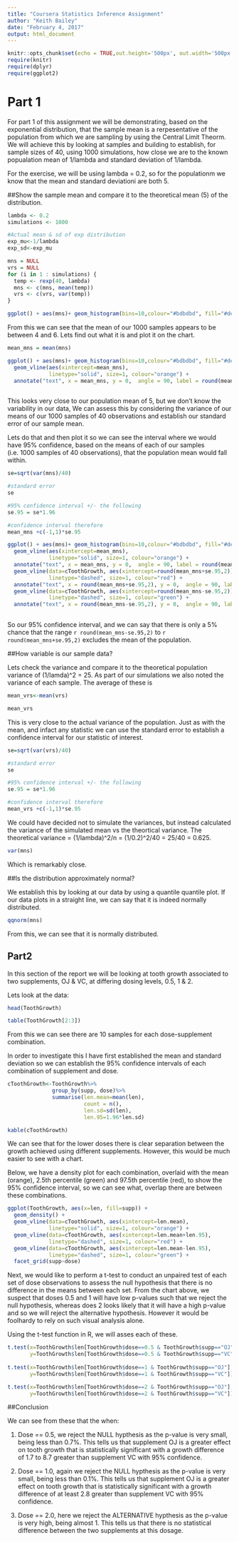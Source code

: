 ```yaml
---
title: "Coursera Statistics Inference Assignment"
author: "Keith Bailey"
date: "February 4, 2017"
output: html_document
---
```


```r
knitr::opts_chunk$set(echo = TRUE,out.height='500px', out.width='500px', dpi=200)
require(knitr)
require(dplyr)
require(ggplot2)
```

# Part 1

For part 1 of this assignment we will be demonstrating, based on the exponential distribution, that the sample mean is a rerpesentative of the population from which we are sampling by using the Central Limit Theorm. We will achieve this by looking at samples and building to establish, for sample sizes of 40, using 1000 simulations, how close we are to the known popualation mean of 1/lambda and standard deviation of 1/lambda.

For the exercise, we will be using lambda = 0.2, so for the populationm we know that the mean and standard deviationi are both 5.

##Show the sample mean and compare it to the theoretical mean (5) of the distribution.
```r
lambda <- 0.2
simulations <- 1000

#Actual mean & sd of exp distribution
exp_mu<-1/lambda
exp_sd<-exp_mu

mns = NULL
vrs = NULL
for (i in 1 : simulations) {
  temp <- rexp(40, lambda)
  mns <- c(mns, mean(temp))
  vrs <- c(vrs, var(temp))
}

ggplot() + aes(mns)+ geom_histogram(bins=10,colour="#bdbdbd", fill="#deebf7")
```
    
From this we can see that the mean of our 1000 samples appears to be between 4 and 6. Lets find out what it is and plot it on the chart.

```r
mean_mns = mean(mns)

ggplot() + aes(mns)+ geom_histogram(bins=10,colour="#bdbdbd", fill="#deebf7") + 
  geom_vline(aes(xintercept=mean_mns),
             linetype="solid", size=1, colour="orange") +
  annotate("text", x = mean_mns, y = 0,  angle = 90, label = round(mean_mns,2), parse = TRUE)
  
```
  
This looks very close to our population mean of 5, but we don't know the variability in our data, We can assess this by considering the variance of our means of our 1000 samples of 40 observations and establish our standard error of our sample mean.

Lets do that and then plot it so we can see the interval where we would have 95% confidence, based on the means of each of our samples (i.e. 1000 samples of 40 observations), that the population mean would fall within. 

```r
se=sqrt(var(mns)/40)

#standard error
se

#95% confidence interval +/- the following
se.95 = se*1.96

#confidence interval therefore
mean_mns +c(-1,1)*se.95

ggplot() + aes(mns)+ geom_histogram(bins=10,colour="#bdbdbd", fill="#deebf7") + 
  geom_vline(aes(xintercept=mean_mns),
             linetype="solid", size=1, colour="orange") +
  annotate("text", x = mean_mns, y = 0,  angle = 90, label = round(mean_mns,2), parse = TRUE)+
  geom_vline(data=cToothGrowth, aes(xintercept=round(mean_mns+se.95,2)),
             linetype="dashed", size=1, colour="red") +
  annotate("text", x = round(mean_mns+se.95,2), y = 0,  angle = 90, label = round(mean_mns+se.95,2), parse = TRUE)+
  geom_vline(data=cToothGrowth, aes(xintercept=round(mean_mns-se.95,2)),
             linetype="dashed", size=1, colour="green") +
  annotate("text", x = round(mean_mns-se.95,2), y = 0,  angle = 90, label = round(mean_mns-se.95,2), parse = TRUE)
  
```
  
So our 95% confidence interval, and we can say that there is only a 5% chance that the range `r round(mean_mns-se.95,2)` to `r round(mean_mns+se.95,2)` excludes the mean of the population.

##How variable is our sample data?

Lets check the variance and compare it to the theoretical population variance of (1/lamda)^2 = 25. As part of our simulations we also noted the variance of each sample. The average of these is

```r
mean_vrs<-mean(vrs)

mean_vrs
```
This is very close to the actual variance of the population. Just as with the mean, and infact any statistic we can use the standard error to establish a confidence interval for our statistic of interest. 

```r
se=sqrt(var(vrs)/40)

#standard error
se

#95% confidence interval +/- the following
se.95 = se*1.96

#confidence interval therefore
mean_vrs +c(-1,1)*se.95

```
  
We could have decided not to simulate the variances, but instead calculated the variance of the simulated mean vs the theortical variance. The theoretical variance = (1/lambda)^2/n = (1/0.2)^2/40 = 25/40 = 0.625. 
  
```r
var(mns)

```
  
Which is remarkably close.

##Is the distribution approximately normal?

We establish this by looking at our data by using a quantile quantile plot. If our data plots in a straight line, we can say that it is indeed normally distributed.

```r
qqnorm(mns)

```
  
From this, we can see that it is normally distributed.

## Part2

In this section of the report we will be looking at tooth growth associated to two supplements, OJ & VC, at differing dosing levels, 0.5, 1 & 2.

Lets look at the data:

```r
head(ToothGrowth)

table(ToothGrowth[2:3])
```
  
From this we can see there are 10 samples for each dose-supplement combination.

In order to investigate this I have first established the mean and standard deviation so we can establish the 95% confidence intervals of each combination of supplement and dose.

```r

cToothGrowth<-ToothGrowth%>%
              group_by(supp, dose)%>%
              summarise(len.mean=mean(len),
                        count = n(),
                        len.sd=sd(len),
                        len.95=1.96*len.sd)

kable(cToothGrowth)
```
  
We can see that for the lower doses there is clear separation between the growth achieved using different supplements. However, this would be much easier to see with a chart.

Below, we have a density plot for each combination, overlaid with the mean (orange), 2.5th percentile (green) and 97.5th percentile (red), to show the 95% confidence interval, so we can see what, overlap there are between these combinations.

```r

ggplot(ToothGrowth, aes(x=len, fill=supp)) +
  geom_density() +
  geom_vline(data=cToothGrowth, aes(xintercept=len.mean),
             linetype="solid", size=1, colour="orange") +
  geom_vline(data=cToothGrowth, aes(xintercept=len.mean+len.95),
             linetype="dashed", size=1, colour="red") +
  geom_vline(data=cToothGrowth, aes(xintercept=len.mean-len.95),
             linetype="dashed", size=1, colour="green") +
  facet_grid(supp~dose)

```
  
Next, we would like to perform a t-test to conduct an unpaired test of each set of dose observations to assess the null hypothesis that there is no difference in the means between each set. From the chart above, we suspect that doses 0.5 and 1 will have low p-values such that we reject the null hypothesis, whereas does 2 looks likely that it will have a high p-value and so we will reject the alternative hypothesis. However it would be foolhardy to rely on such visual analysis alone.

Using the t-test function in R, we will asses each of these.
```r

t.test(x=ToothGrowth$len[ToothGrowth$dose==0.5 & ToothGrowth$supp=="OJ"],
       y=ToothGrowth$len[ToothGrowth$dose==0.5 & ToothGrowth$supp=="VC"])
       
t.test(x=ToothGrowth$len[ToothGrowth$dose==1 & ToothGrowth$supp=="OJ"],
       y=ToothGrowth$len[ToothGrowth$dose==1 & ToothGrowth$supp=="VC"])

t.test(x=ToothGrowth$len[ToothGrowth$dose==2 & ToothGrowth$supp=="OJ"],
       y=ToothGrowth$len[ToothGrowth$dose==2 & ToothGrowth$supp=="VC"])

```
  
##Conclusion

We can see from these that the when:

1. Dose == 0.5, we reject the NULL hypthesis as the p-value is very small, being less than 0.7%. This tells us that supplement OJ is a greater effect on tooth growth that is statistically significant with a growth difference of 1.7 to 8.7 greater than supplement VC with 95% confidence.

2. Dose == 1.0, again we reject the NULL hypthesis as the p-value is very small, being less than 0.1%. This tells us that supplement OJ is a greater effect on tooth growth that is statistically significant with a growth difference of at least 2.8 greater than supplement VC with 95% confidence.

3. Dose == 2.0, here we reject the ALTERNATIVE hypthesis as the p-value is very high, being almost 1. This tells us that there is no statistical difference between the two supplements at this dosage.